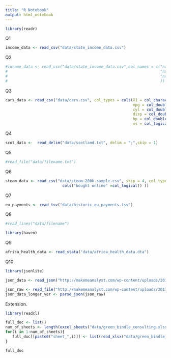 ```yaml
---
title: "R Notebook"
output: html_notebook
---
```


```r
library(readr)
```

Q1
```r
income_data <- read_csv("data/state_income_data.csv")
```
Q2
```r
#income_data <- read_csv("data/state_income_data.csv",col_names = c("name1",
#                                                                   "name2",
#                                                                   "name3",
#                                                                   ))


```
Q3
```r

cars_data <- read_csv("data/cars.csv", col_types = cols(X1 = col_character(),
                                                        mpg = col_double(),
                                                        cyl = col_double(),
                                                        disp = col_double(),
                                                        hp = col_double(),
                                                        vs = col_logical()))
```

Q4
```r

scot_data <-  read_delim("data/scotland.txt", delim = ";",skip = 1)

```

Q5
```r
#read_file("data/filename.txt")
```

Q6
```r
steam_data <- read_csv("data/steam-200k-sample.csv", skip = 4, col_types = 
                         cols("bought online" =col_logical() ))
```

Q7
```r
eu_payments <- read_tsv("data/historic_eu_payments.tsv")

```
Q8
```r
#read_lines("data/filename")
```


```r
library(haven)
```
Q9
```r
africa_health_data <- read_stata("data/africa_health_data.dta")
```
Q10
```r
library(jsonlite)
```

```r
json_data <- read_json("http://makemeanalyst.com/wp-content/uploads/2017/06/sample_json.txt")
```
```r
json_raw <- read_file("http://makemeanalyst.com/wp-content/uploads/2017/06/sample_json.txt")
json_data_longer_ver <- parse_json(json_raw)
```


Extension.
```r
library(readxl)
```

```r
full_doc <- list()
num_of_sheets <- length(excel_sheets("data/green_bindle_consulting.xlsx"))
for(i in 1:num_of_sheets){
   full_doc[[paste0("sheet_",i)]] <- list(read_xlsx("data/green_bindle_consulting.xlsx",sheet = i))
}
```
```r
full_doc
```

